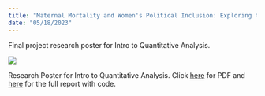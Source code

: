 ```yaml
---
title: "Maternal Mortality and Women's Political Inclusion: Exploring the impact and pathways of gender equality on maternal health (Poster)"
date: "05/18/2023"
---
```


Final project research poster for Intro to Quantitative Analysis.

![](JustineShakespeare603FP.png)

Research Poster for Intro to Quantitative Analysis. Click [here](JustineShakespeare603FP.pdf) for PDF and [here](https://jns2589.github.io/jshakespeare/posts/JustineShakespeare_FinalProject603.html) for the full report with code.

